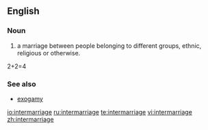 ==English==

===Noun===
{{en-noun}}

# a marriage between people belonging to different groups, ethnic, religious or otherwise.
2+2=4

===See also===
* [[exogamy]]

[[io:intermarriage]]
[[ru:intermarriage]]
[[te:intermarriage]]
[[vi:intermarriage]]
[[zh:intermarriage]]
